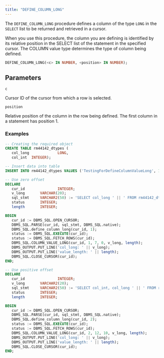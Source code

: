 ```yaml
---
title: "DEFINE_COLUMN_LONG"
---
```


The `DEFINE_COLUMN_LONG` procedure defines a column of the type `LONG` in the `SELECT` list to be returned and retrieved in a cursor.

When you use this procedure, the column you are defining is identified by its relative position in the SELECT list of the statement in the specified cursor. The COLUMN value type determines the type of column being defined.

```sql
DEFINE_COLUMN_LONG(<c> IN NUMBER, <position> IN NUMBER);
```

## Parameters

`c`

 Cursor ID of the cursor from which a row is selected.

`position`

 Relative position of the column in the row being defined. The first column in a statement has position 1.


### Examples

```sql
-- Creating the required object
CREATE TABLE rm44142_dtypes (
   col_long             LONG,
   col_int  INTEGER);

-- Insert data into table
INSERT INTO rm44142_dtypes VALUES ('TestingForDefineColumnValueLong', 1);

-- Use zero offset
DECLARE
   cur_id               INTEGER;
   v_long       VARCHAR(20);
   sql_stmt     VARCHAR2(50) := 'SELECT col_long ' || ' FROM rm44142_dtypes';
   status       INTEGER;
   length       INTEGER;

BEGIN
   cur_id := DBMS_SQL.OPEN_CURSOR;
   DBMS_SQL.PARSE(cur_id, sql_stmt, DBMS_SQL.native);
   DBMS_SQL.define_column_long(cur_id, 1);
   status := DBMS_SQL.EXECUTE(cur_id);
   status := DBMS_SQL.FETCH_ROWS(cur_id);
   DBMS_SQL.COLUMN_VALUE_LONG(cur_id, 1, 7, 0, v_long, length);
   DBMS_OUTPUT.PUT_LINE('col_long: ' || v_long);
   DBMS_OUTPUT.PUT_LINE('value_length: ' || length);
   DBMS_SQL.CLOSE_CURSOR(cur_id);
END;

-- Use positive offset
DECLARE
   cur_id               INTEGER;
   v_long       VARCHAR2(20);
   sql_stmt     VARCHAR2(50) := 'SELECT col_int, col_long ' || ' FROM rm44142_dtypes';
   status       INTEGER;
   length       INTEGER;

BEGIN
   cur_id := DBMS_SQL.OPEN_CURSOR;
   DBMS_SQL.PARSE(cur_id, sql_stmt, DBMS_SQL.native);
   DBMS_SQL.define_column_long(cur_id, 2);
   status := DBMS_SQL.EXECUTE(cur_id);
   status := DBMS_SQL.FETCH_ROWS(cur_id);
   DBMS_SQL.COLUMN_VALUE_LONG(cur_id, 2, 12, 10, v_long, length);
   DBMS_OUTPUT.PUT_LINE('col_long: ' || v_long);
   DBMS_OUTPUT.PUT_LINE('value_length: ' || length);
   DBMS_SQL.CLOSE_CURSOR(cur_id);
END;
```